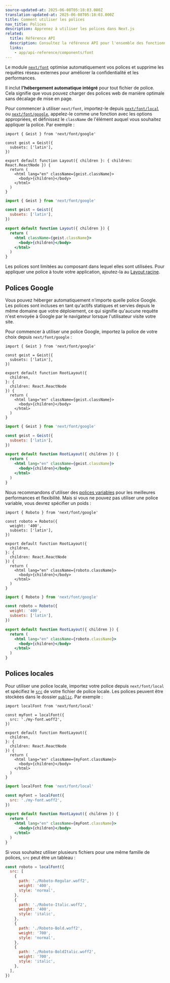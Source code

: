 ```yaml
---
source-updated-at: 2025-06-08T05:18:03.000Z
translation-updated-at: 2025-06-08T05:18:03.000Z
title: Comment utiliser les polices
nav_title: Polices
description: Apprenez à utiliser les polices dans Next.js
related:
  title: Référence API
  description: Consultez la référence API pour l'ensemble des fonctionnalités de Next.js Font
  links:
    - app/api-reference/components/font
---
```


Le module [`next/font`](/docs/app/api-reference/components/font) optimise automatiquement vos polices et supprime les requêtes réseau externes pour améliorer la confidentialité et les performances.

Il inclut **l'hébergement automatique intégré** pour tout fichier de police. Cela signifie que vous pouvez charger des polices web de manière optimale sans décalage de mise en page.

Pour commencer à utiliser `next/font`, importez-le depuis [`next/font/local`](#polices-locales) ou [`next/font/google`](#polices-google), appelez-le comme une fonction avec les options appropriées, et définissez le `className` de l'élément auquel vous souhaitez appliquer la police. Par exemple :

```tsx filename="app/layout.tsx" highlight={1,3-5,9} switcher
import { Geist } from 'next/font/google'

const geist = Geist({
  subsets: ['latin'],
})

export default function Layout({ children }: { children: React.ReactNode }) {
  return (
    <html lang="en" className={geist.className}>
      <body>{children}</body>
    </html>
  )
}
```

```jsx filename="app/layout.js" highlight={1,3-5,9} switcher
import { Geist } from 'next/font/google'

const geist = Geist({
  subsets: ['latin'],
})

export default function Layout({ children }) {
  return (
    <html className={geist.className}>
      <body>{children}</body>
    </html>
  )
}
```

Les polices sont limitées au composant dans lequel elles sont utilisées. Pour appliquer une police à toute votre application, ajoutez-la au [Layout racine](/docs/app/api-reference/file-conventions/layout#root-layout).

## Polices Google

Vous pouvez héberger automatiquement n'importe quelle police Google. Les polices sont incluses en tant qu'actifs statiques et servies depuis le même domaine que votre déploiement, ce qui signifie qu'aucune requête n'est envoyée à Google par le navigateur lorsque l'utilisateur visite votre site.

Pour commencer à utiliser une police Google, importez la police de votre choix depuis `next/font/google` :

```tsx filename="app/layout.tsx" switcher
import { Geist } from 'next/font/google'

const geist = Geist({
  subsets: ['latin'],
})

export default function RootLayout({
  children,
}: {
  children: React.ReactNode
}) {
  return (
    <html lang="en" className={geist.className}>
      <body>{children}</body>
    </html>
  )
}
```

```jsx filename="app/layout.js" switcher
import { Geist } from 'next/font/google'

const geist = Geist({
  subsets: ['latin'],
})

export default function RootLayout({ children }) {
  return (
    <html lang="en" className={geist.className}>
      <body>{children}</body>
    </html>
  )
}
```

Nous recommandons d'utiliser des [polices variables](https://fonts.google.com/variablefonts) pour les meilleures performances et flexibilité. Mais si vous ne pouvez pas utiliser une police variable, vous devrez spécifier un poids :

```tsx filename="app/layout.tsx" highlight={4} switcher
import { Roboto } from 'next/font/google'

const roboto = Roboto({
  weight: '400',
  subsets: ['latin'],
})

export default function RootLayout({
  children,
}: {
  children: React.ReactNode
}) {
  return (
    <html lang="en" className={roboto.className}>
      <body>{children}</body>
    </html>
  )
}
```

```jsx filename="app/layout.js"  highlight={4} switcher
import { Roboto } from 'next/font/google'

const roboto = Roboto({
  weight: '400',
  subsets: ['latin'],
})

export default function RootLayout({ children }) {
  return (
    <html lang="en" className={roboto.className}>
      <body>{children}</body>
    </html>
  )
}
```

## Polices locales

Pour utiliser une police locale, importez votre police depuis `next/font/local` et spécifiez le [`src`](/docs/app/api-reference/components/font#src) de votre fichier de police locale. Les polices peuvent être stockées dans le dossier [`public`](/docs/app/api-reference/file-conventions/public-folder). Par exemple :

```tsx filename="app/layout.tsx" switcher
import localFont from 'next/font/local'

const myFont = localFont({
  src: './my-font.woff2',
})

export default function RootLayout({
  children,
}: {
  children: React.ReactNode
}) {
  return (
    <html lang="en" className={myFont.className}>
      <body>{children}</body>
    </html>
  )
}
```

```jsx filename="app/layout.js" switcher
import localFont from 'next/font/local'

const myFont = localFont({
  src: './my-font.woff2',
})

export default function RootLayout({ children }) {
  return (
    <html lang="en" className={myFont.className}>
      <body>{children}</body>
    </html>
  )
}
```

Si vous souhaitez utiliser plusieurs fichiers pour une même famille de polices, `src` peut être un tableau :

```js
const roboto = localFont({
  src: [
    {
      path: './Roboto-Regular.woff2',
      weight: '400',
      style: 'normal',
    },
    {
      path: './Roboto-Italic.woff2',
      weight: '400',
      style: 'italic',
    },
    {
      path: './Roboto-Bold.woff2',
      weight: '700',
      style: 'normal',
    },
    {
      path: './Roboto-BoldItalic.woff2',
      weight: '700',
      style: 'italic',
    },
  ],
})
```